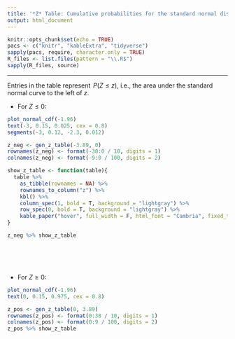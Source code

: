 ```yaml
---
title: '*Z* Table: Cumulative probabilities for the standard normal distribution'
output: html_document
---
```


```r
knitr::opts_chunk$set(echo = TRUE)
pacs <- c("knitr", "kableExtra", "tidyverse")
sapply(pacs, require, character.only = TRUE)
R_files <- list.files(pattern = "\\.R$")
sapply(R_files, source)
```

***
Entries in the table represent $\,P(Z \le z)$, i.e., the area under the standard normal curve to the left of $z$.

  * For $Z \le 0$:

```r
plot_normal_cdf(-1.96)
text(-3, 0.15, 0.025, cex = 0.8)
segments(-3, 0.12, -2.3, 0.012)
```

```r
z_neg <- gen_z_table(-3.89, 0)
rownames(z_neg) <- format(-38:0 / 10, digits = 1)
colnames(z_neg) <- format(-9:0 / 100, digits = 2)

show_z_table <- function(table){
  table %>% 
    as_tibble(rownames = NA) %>%
    rownames_to_column("z") %>% 
    kbl() %>% 
    column_spec(1, bold = T, background = "lightgray") %>%
    row_spec(0, bold = T, background = "lightgray") %>%
    kable_paper("hover", full_width = F, html_font = "Cambria", fixed_thead = T)
}

z_neg %>% show_z_table
```

<br><br><br>

* For $Z \ge 0$:
```r
plot_normal_cdf(-1.96)
text(0, 0.15, 0.975, cex = 0.8)
```

```r
z_pos <- gen_z_table(0, 3.89)
rownames(z_pos) <- format(0:38 / 10, digits = 1)
colnames(z_pos) <- format(0:9 / 100, digits = 2)
z_pos %>% show_z_table
```
